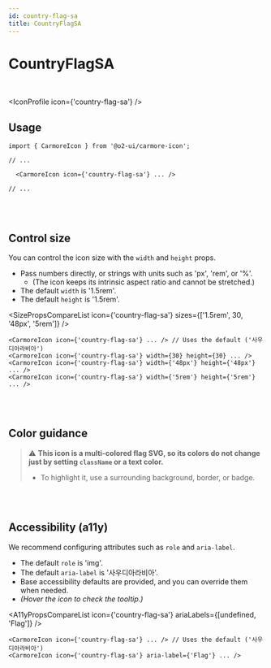 ```yaml
---
id: country-flag-sa
title: CountryFlagSA
---
```




# CountryFlagSA

<br />

<IconProfile icon={'country-flag-sa'} />

## Usage

```tsx
import { CarmoreIcon } from '@o2-ui/carmore-icon';

// ...

  <CarmoreIcon icon={'country-flag-sa'} ... />

// ...
```

<br />
<br />

## Control size

You can control the icon size with the `width` and `height` props.

- Pass numbers directly, or strings with units such as 'px', 'rem', or '%'.
  - (The icon keeps its intrinsic aspect ratio and cannot be stretched.)
- The default `width` is '1.5rem'.
- The default `height` is '1.5rem'.

<SizePropsCompareList icon={'country-flag-sa'} sizes={['1.5rem', 30, '48px', '5rem']} />

```tsx
<CarmoreIcon icon={'country-flag-sa'} ... /> // Uses the default ('사우디아라비아')
<CarmoreIcon icon={'country-flag-sa'} width={30} height={30} ... />
<CarmoreIcon icon={'country-flag-sa'} width={'48px'} height={'48px'} ... />
<CarmoreIcon icon={'country-flag-sa'} width={'5rem'} height={'5rem'} ... />
```

<br />
<br />

## Color guidance

> ⚠️ <b>This icon is a multi-colored flag SVG, so its colors do not change just by setting `className` or a text color.</b>
>
> - To highlight it, use a surrounding background, border, or badge.

<br />
<br />

## Accessibility (a11y)

We recommend configuring attributes such as `role` and `aria-label`.

- The default `role` is 'img'.
- The default `aria-label` is '사우디아라비아'.
- Base accessibility defaults are provided, and you can override them when needed.
- _(Hover the icon to check the tooltip.)_

<A11yPropsCompareList icon={'country-flag-sa'} ariaLabels={[undefined, 'Flag']} />

```tsx
<CarmoreIcon icon={'country-flag-sa'} ... /> // Uses the default ('사우디아라비아')
<CarmoreIcon icon={'country-flag-sa'} aria-label={'Flag'} ... />
```
